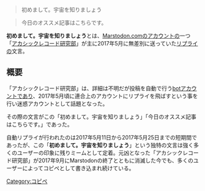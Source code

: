 <blockquote>初めまして。宇宙を知りましょう</blockquote>
<blockquote>今日のオススメ記事はこちらです。</blockquote>
{{Infobox word
|Name = {{Ruby|初|はじ}}めまして。<br />{{Ruby|宇宙|うちゅう}}を{{Ruby|知|し}}りましょう
|Hinshi = 複数の文
|Hatsu = [[Marstodon.com]]
}}'''初めまして。宇宙を知りましょう'''とは、[[Marstodon.com]]のアカウントの一つ「[https://marstodon.com/@kawarusosu アカシックレコード研究部]」が主に2017年5月に無差別に送っていた[[リプライ]]の文言。

== 概要 ==
「アカシックレコード研究部」は、詳細は不明だが投稿を自動で行う[[bot]]アカウントであり、2017年5月頃に連合上のアカウントにリプライを飛ばすという事を行い迷惑アカウントとして話題となった。

その際の文言がこの「初めまして。宇宙を知りましょう」「今日のオススメ記事はこちらです。」であった。

自動リプライが行われたのは2017年5月11日から2017年5月25日までの短期間であったが、この「'''初めまして。宇宙を知りましょう'''」という独特の文言は強く多くのユーザーの印象に残りミームとして定着。元凶となった「アカシックレコード研究部」が2017年9月にMarstodonの終了とともに消滅した今でも、多くのユーザーによってコピペとして書き込まれ続けている。

{{DEFAULTSORT:はしめましてうちゆうをしりましよう}}
[[Category:コピペ]]
